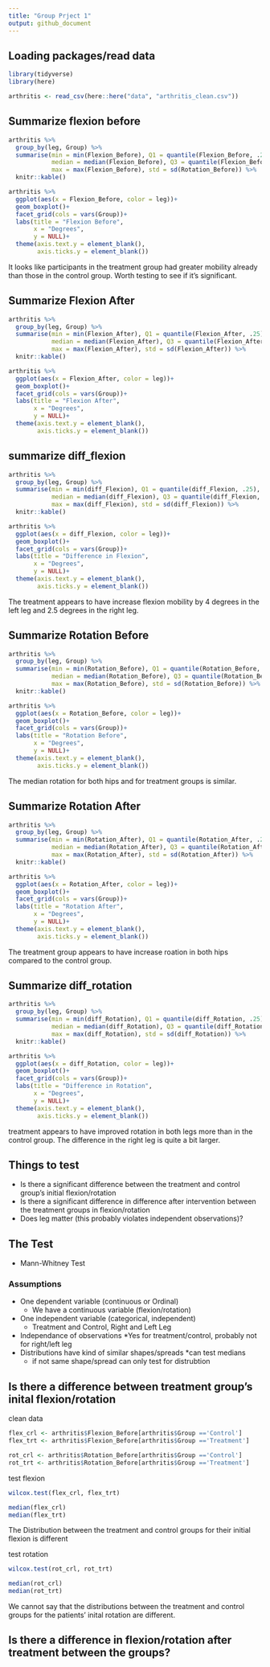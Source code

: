 ```yaml
---
title: "Group Prject 1"
output: github_document
---
```

## Loading packages/read data
```r
library(tidyverse)
library(here)

arthritis <- read_csv(here::here("data", "arthritis_clean.csv"))
```

## Summarize flexion before
```r
arthritis %>% 
  group_by(leg, Group) %>%
  summarise(min = min(Flexion_Before), Q1 = quantile(Flexion_Before, .25),
            median = median(Flexion_Before), Q3 = quantile(Flexion_Before, .75),
            max = max(Flexion_Before), std = sd(Rotation_Before)) %>% 
  knitr::kable()

arthritis %>% 
  ggplot(aes(x = Flexion_Before, color = leg))+
  geom_boxplot()+
  facet_grid(cols = vars(Group))+
  labs(title = "Flexion Before",
       x = "Degrees",
       y = NULL)+
  theme(axis.text.y = element_blank(),
        axis.ticks.y = element_blank())
```
It looks like participants in the treatment group had greater mobility already than those in the control group. Worth testing to see if it's significant.

## Summarize Flexion After
```r
arthritis %>% 
  group_by(leg, Group) %>%
  summarise(min = min(Flexion_After), Q1 = quantile(Flexion_After, .25),
            median = median(Flexion_After), Q3 = quantile(Flexion_After, .75),
            max = max(Flexion_After), std = sd(Flexion_After)) %>% 
  knitr::kable()

arthritis %>% 
  ggplot(aes(x = Flexion_After, color = leg))+
  geom_boxplot()+
  facet_grid(cols = vars(Group))+
  labs(title = "Flexion After",
       x = "Degrees",
       y = NULL)+
  theme(axis.text.y = element_blank(),
        axis.ticks.y = element_blank())
```

## summarize diff_flexion
```r
arthritis %>% 
  group_by(leg, Group) %>% 
  summarise(min = min(diff_Flexion), Q1 = quantile(diff_Flexion, .25),
            median = median(diff_Flexion), Q3 = quantile(diff_Flexion, .75),
            max = max(diff_Flexion), std = sd(diff_Flexion)) %>% 
  knitr::kable()

arthritis %>% 
  ggplot(aes(x = diff_Flexion, color = leg))+
  geom_boxplot()+
  facet_grid(cols = vars(Group))+
  labs(title = "Difference in Flexion",
       x = "Degrees",
       y = NULL)+
  theme(axis.text.y = element_blank(),
        axis.ticks.y = element_blank())
```
The treatment appears to have increase flexion mobility by 4 degrees in the left leg and 2.5 degrees in the right leg.


## Summarize Rotation Before
```r
arthritis %>% 
  group_by(leg, Group) %>% 
  summarise(min = min(Rotation_Before), Q1 = quantile(Rotation_Before, .25),
            median = median(Rotation_Before), Q3 = quantile(Rotation_Before, .75),
            max = max(Rotation_Before), std = sd(Rotation_Before)) %>% 
  knitr::kable()

arthritis %>% 
  ggplot(aes(x = Rotation_Before, color = leg))+
  geom_boxplot()+
  facet_grid(cols = vars(Group))+
  labs(title = "Rotation Before",
       x = "Degrees",
       y = NULL)+
  theme(axis.text.y = element_blank(),
        axis.ticks.y = element_blank())
```
The median rotation for both hips and for treatment groups is similar.

## Summarize Rotation After
```r
arthritis %>% 
  group_by(leg, Group) %>% 
  summarise(min = min(Rotation_After), Q1 = quantile(Rotation_After, .25),
            median = median(Rotation_After), Q3 = quantile(Rotation_After, .75),
            max = max(Rotation_After), std = sd(Rotation_After)) %>% 
  knitr::kable()

arthritis %>% 
  ggplot(aes(x = Rotation_After, color = leg))+
  geom_boxplot()+
  facet_grid(cols = vars(Group))+
  labs(title = "Rotation After",
       x = "Degrees",
       y = NULL)+
  theme(axis.text.y = element_blank(),
        axis.ticks.y = element_blank())
```
The treatment group appears to have increase roation in both hips compared to the control group.

## Summarize diff_rotation
```r
arthritis %>% 
  group_by(leg, Group) %>% 
  summarise(min = min(diff_Rotation), Q1 = quantile(diff_Rotation, .25),
            median = median(diff_Rotation), Q3 = quantile(diff_Rotation, .75),
            max = max(diff_Rotation), std = sd(diff_Rotation)) %>% 
  knitr::kable()

arthritis %>% 
  ggplot(aes(x = diff_Rotation, color = leg))+
  geom_boxplot()+
  facet_grid(cols = vars(Group))+
  labs(title = "Difference in Rotation",
       x = "Degrees",
       y = NULL)+
  theme(axis.text.y = element_blank(),
        axis.ticks.y = element_blank())
```
treatment appears to have improved rotation in both legs more than in the control group. The difference in the right leg is quite a bit larger.



## Things to test
* Is there a significant difference between the treatment and control group's initial flexion/rotation
* Is there a significant difference in difference after intervention between the treatment groups in flexion/rotation
* Does leg matter (this probably violates independent observations)?

## The Test
* Mann-Whitney Test

### Assumptions
* One dependent variable (continuous or Ordinal)
  * We have a continuous variable (flexion/rotation)
* One independent variable (categorical, independent)
  * Treatment and Control, Right and Left Leg
* Independance of observations
  *Yes for treatment/control, probably not for right/left leg
* Distributions have kind of similar shapes/spreads
  *can test medians
  * if not same shape/spread can only test for distrubtion
  
## Is there a difference between treatment group's inital flexion/rotation

clean data
```r
flex_crl <- arthritis$Flexion_Before[arthritis$Group =='Control']
flex_trt <- arthritis$Flexion_Before[arthritis$Group =='Treatment']

rot_crl <- arthritis$Rotation_Before[arthritis$Group =='Control']
rot_trt <- arthritis$Rotation_Before[arthritis$Group =='Treatment']
```

test flexion
```r
wilcox.test(flex_crl, flex_trt)

median(flex_crl)
median(flex_trt)
```
The Distribution between the treatment and control groups for their initial flexion is different

test rotation
```r
wilcox.test(rot_crl, rot_trt)

median(rot_crl)
median(rot_trt)
```
We cannot say that the distributions between the treatment and control groups for the patients' inital rotation are different.


## Is there a difference in flexion/rotation after treatment between the groups?
